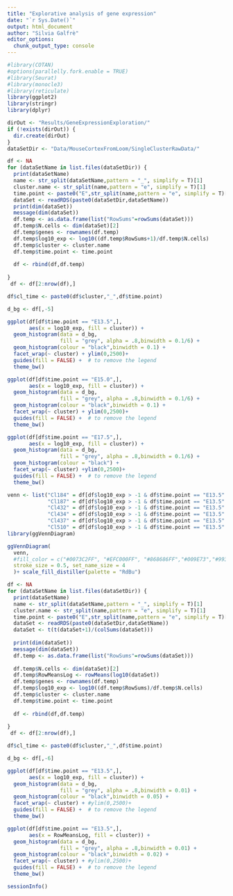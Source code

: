 ```yaml
---
title: "Explorative analysis of gene expression"
date: "`r Sys.Date()`"
output: html_document
author: "Silvia Galfrè"
editor_options: 
  chunk_output_type: console
---
```


```r
#library(COTAN)
#options(parallelly.fork.enable = TRUE)
#library(Seurat)
#library(monocle3)
#library(reticulate)
library(ggplot2)
library(stringr)
library(dplyr)

dirOut <- "Results/GeneExpressionExploration/"
if (!exists(dirOut)) {
  dir.create(dirOut)
}
dataSetDir <- "Data/MouseCortexFromLoom/SingleClusterRawData/"
```

```r
df <- NA
for (dataSetName in list.files(dataSetDir)) {
  print(dataSetName)
  name <- str_split(dataSetName,pattern = "_", simplify = T)[1]
  cluster.name <- str_split(name,pattern = "e", simplify = T)[1]
  time.point <- paste0("E",str_split(name,pattern = "e", simplify = T)[2])
  dataSet <- readRDS(paste0(dataSetDir,dataSetName))
  print(dim(dataSet))
  message(dim(dataSet))
  df.temp <- as.data.frame(list("RowSums"=rowSums(dataSet)))
  df.temp$N.cells <- dim(dataSet)[2]
  df.temp$genes <- rownames(df.temp)
  df.temp$log10_exp <- log10((df.temp$RowSums+1)/df.temp$N.cells)
  df.temp$cluster <- cluster.name
  df.temp$time.point <- time.point
  
  df <- rbind(df,df.temp)
  
}
 df <- df[2:nrow(df),]

df$cl_time <- paste0(df$cluster,"_",df$time.point)

```

```r
d_bg <- df[,-5] 

ggplot(df[df$time.point == "E13.5",], 
       aes(x = log10_exp, fill = cluster)) +
  geom_histogram(data = d_bg, 
                 fill = "grey", alpha = .8,binwidth = 0.1/6) +
  geom_histogram(colour = "black",binwidth = 0.1) +
  facet_wrap(~ cluster) + ylim(0,2500)+
  guides(fill = FALSE) +  # to remove the legend
  theme_bw()  
```

```r
ggplot(df[df$time.point == "E15.0",], 
       aes(x = log10_exp, fill = cluster)) +
  geom_histogram(data = d_bg, 
                 fill = "grey", alpha = .8,binwidth = 0.1/6) +
  geom_histogram(colour = "black",binwidth = 0.1) +
  facet_wrap(~ cluster) + ylim(0,2500)+
  guides(fill = FALSE) +  # to remove the legend
  theme_bw()  
```

```r
ggplot(df[df$time.point == "E17.5",], 
       aes(x = log10_exp, fill = cluster)) +
  geom_histogram(data = d_bg, 
                 fill = "grey", alpha = .8,binwidth = 0.1/6) +
  geom_histogram(colour = "black") +
  facet_wrap(~ cluster) +ylim(0,2500)+
  guides(fill = FALSE) +  # to remove the legend
  theme_bw()  
```

```r
venn <- list("Cl184" = df[df$log10_exp > -1 & df$time.point == "E13.5" & df$cluster == "Cl184",]$genes,
             "Cl187" = df[df$log10_exp > -1 & df$time.point == "E13.5" & df$cluster == "Cl187",]$genes,
             "Cl432" = df[df$log10_exp > -1 & df$time.point == "E13.5" & df$cluster == "Cl432",]$genes,
             "Cl434" = df[df$log10_exp > -1 & df$time.point == "E13.5" & df$cluster == "Cl434",]$genes,
             "Cl437" = df[df$log10_exp > -1 & df$time.point == "E13.5" & df$cluster == "Cl437",]$genes,
             "Cl510" = df[df$log10_exp > -1 & df$time.point == "E13.5" & df$cluster == "Cl510",]$genes)
library(ggVennDiagram)

ggVennDiagram(
  venn,
  #fill_color = c("#0073C2FF", "#EFC000FF", "#868686FF","#009E73","#993E83","#007310FF"),
  stroke_size = 0.5, set_name_size = 4
  )+ scale_fill_distiller(palette = "RdBu")


```

```r
df <- NA
for (dataSetName in list.files(dataSetDir)) {
  print(dataSetName)
  name <- str_split(dataSetName,pattern = "_", simplify = T)[1]
  cluster.name <- str_split(name,pattern = "e", simplify = T)[1]
  time.point <- paste0("E",str_split(name,pattern = "e", simplify = T)[2])
  dataSet <- readRDS(paste0(dataSetDir,dataSetName))
  dataSet <- t(t(dataSet+1)/(colSums(dataSet)))
  
  print(dim(dataSet))
  message(dim(dataSet))
  df.temp <- as.data.frame(list("RowSums"=rowSums(dataSet)))
  
  df.temp$N.cells <- dim(dataSet)[2]
  df.temp$RowMeansLog <- rowMeans(log10(dataSet))
  df.temp$genes <- rownames(df.temp)
  df.temp$log10_exp <- log10((df.temp$RowSums)/df.temp$N.cells)
  df.temp$cluster <- cluster.name
  df.temp$time.point <- time.point
  
  df <- rbind(df,df.temp)
  
}
 df <- df[2:nrow(df),]

df$cl_time <- paste0(df$cluster,"_",df$time.point)

```

```r
d_bg <- df[,-6] 

ggplot(df[df$time.point == "E13.5",], 
       aes(x = log10_exp, fill = cluster)) +
  geom_histogram(data = d_bg, 
                 fill = "grey", alpha = .8,binwidth = 0.01) +
  geom_histogram(colour = "black",binwidth = 0.05) +
  facet_wrap(~ cluster) + #ylim(0,2500)+
  guides(fill = FALSE) +  # to remove the legend
  theme_bw()  
```

```r
ggplot(df[df$time.point == "E13.5",], 
       aes(x = RowMeansLog, fill = cluster)) +
  geom_histogram(data = d_bg, 
                 fill = "grey", alpha = .8,binwidth = 0.01) +
  geom_histogram(colour = "black",binwidth = 0.02) +
  facet_wrap(~ cluster) + #ylim(0,2500)+
  guides(fill = FALSE) +  # to remove the legend
  theme_bw()  

```



```r
sessionInfo()
```

